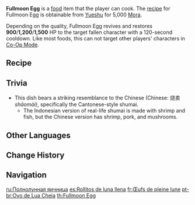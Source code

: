 {{Food Infobox
|id              = 108180
|name            = Fullmoon Egg
|description     = One of Liyue's traditional snacks.
|desc_basic      = The egg has been beaten into the flour to form a dough and the shrimp and fish have been diced, minced, and packaged into the shape of a teacup, before being garnished with whole shrimp and steamed in a pot. The resulting design is like that of clouds embracing the moon, hence the name Fullmoon Egg.
|desc_delicious  = Take a bite while it's hot, and have your tastebuds savor the tender minced meat and delicious juice, an experience which is then topped off with a finishing touch of sweet prawn. Before your eyes, you can almost see a full moon over rippling waters, a fishing boat by the shore, and the fishermen's songs echoing down the years.|an experience which is then topped off with a finishing touch of sweet prawn. Before your eyes, you can almost see a full moon over rippling waters, a fishing boat by the shore, and the fishermen's songs echoing down the years.
|desc_suspicious = The warped dough wraps the meat stiffly, and the dry mouthfeel leads to the illusion that one is chewing on a giant chunk of gnocchi.
|type            = Recovery Dishes
|effectType      = Revive
|effect          = Revives a character and restores (var1) HP.
|eff_att1        = Revive
|eff_att2        = HP Restore
|eff_att3        = HP Restore Fixed
|eff_suspicious1 = 900
|eff_basic1      = 1,200
|eff_delicious1  = 1,500
|rarity          = 3
|recipe          = Sold by [[Xinyue Kiosk]]
|source1         = {{Sold By}}
|region          = Liyue
}}
'''Fullmoon Egg''' is a [[food]] item that the player can cook. The [[recipe]] for Fullmoon Egg is obtainable from [[Yueshu]] for 5,000 [[Mora]].

Depending on the quality, Fullmoon Egg revives and restores '''900'''/'''1,200'''/'''1,500''' HP to the target fallen character with a 120-second cooldown. Like most foods, this can not target other players' characters in [[Co-Op Mode]].

==Recipe==
{{Recipe
|type = Cooking
|Fish = 4
|Shrimp Meat = 2
|Bird Egg = 2
|Flour = 1
|sort = Fish,Shrimp Meat,Bird Egg,Flour
}}

==Trivia==
* This dish bears a striking resemblance to the Chinese {{w|shumai}} (Chinese: 烧卖 ''shāomài)'', specifically the Cantonese-style shumai.
** The Indonesian version of real-life shumai is made with shrimp and fish, but the Chinese version has shrimp, pork, and mushrooms.

==Other Languages==
{{Other Languages
|en      = Fullmoon Egg
|zhs     = 明月蛋
|zhs_rm  = Míngyuè Dàn
|zht     = 明月蛋
|zht_rm  = Míngyuè Dàn
|zh_tl   = Bright Moon Egg
|ja      = 明月の玉子
|ja_rm   = Meigetsu no Tamago
|ja_tl   = Bright Moon Egg
|ko      = 명월 딤섬
|ko_rm   = Myeongwol Dumseom
|ko_tl   = Bright Moon Dimsum
|es      = Rollitos de luna llena
|es_tl   = Fullmoon Rolls
|fr      = Œufs de pleine lune
|fr_tl   = Fullmoon Eggs
|ru      = Полнолунная яичница
|ru_tl   = Fullmoon Omelette
|th      = Fullmoon Egg
|vi      = Trứng Minh Nguyệt
|vi_tl   = 
|de      = Vollmondei
|de_tl   = Fullmoon Egg
|id      = Fullmoon Egg
|pt      = Ovo de Lua Cheia
|pt_tl   = Fullmoon Egg
}}

==Change History==
{{Change History|1.3}}

==Navigation==
{{Food Navbox}}

[[ru:Полнолунная яичница]]
[[es:Rollitos de luna llena]]
[[fr:Œufs de pleine lune]]
[[pt-br:Ovo de Lua Cheia]]
[[th:Fullmoon Egg]]